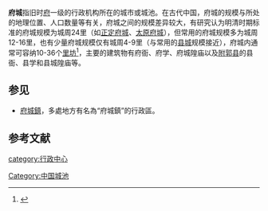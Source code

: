 '''府城'''指旧时[[府_(行政区划)|府]]一级的行政机构所在的城市或城池。在古代中国，府城的规模与所处的地理位置、人口数量等有关，府城之间的规模差异较大，有研究认为明清时期标准的府城规模为城周24里（如[[正定城|正定府城]]、[[太原城|太原府城]]），但常用的府城规模多为城周12-16里，也有少量府城规模仅有城周4-9里（与常用的[[县城|县城]]规模接近），府城内通常可容纳10-36个[[里坊|里坊]]<ref>{{cite journal zh |author=王贵祥|title=《明代城池的规模与等级制度探讨》|journal=建筑史|date=2009(1)|pages=3-13}}</ref>，主要的建筑物有府衙、府学、府城隍庙以及[[治所同城|附郭县]]的县衙、县学和县城隍庙等。

== 参见 ==
*[[府城鎮|府城鎮]]，多處地方有名為“府城鎮”的行政區。
== 参考文献 ==
{{reflist|2}}
{{DEFAULTSORT:F府}}
{{中国古城墙}}
[[Category:中国城池|Category:中国城池]]
[[category:行政中心|category:行政中心]]